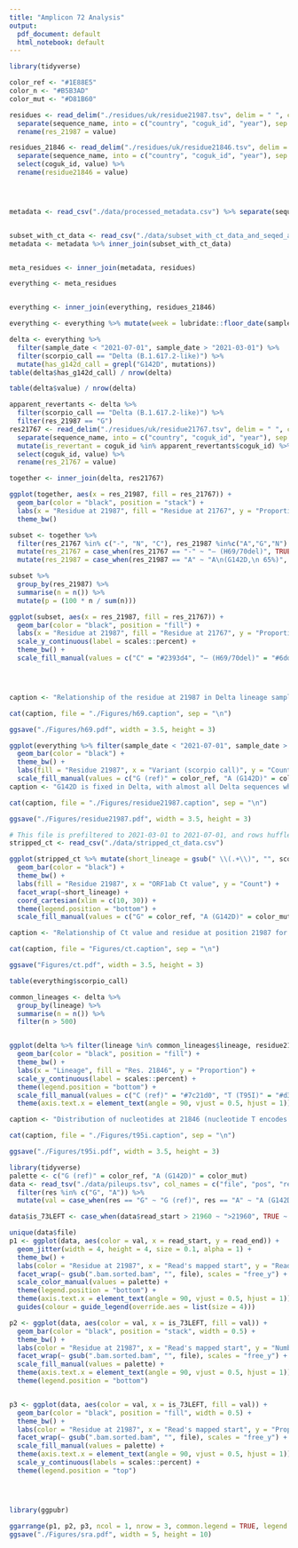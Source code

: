 ```yaml
---
title: "Amplicon 72 Analysis"
output:
  pdf_document: default
  html_notebook: default
---
```




```r
library(tidyverse)

color_ref <- "#1E88E5"
color_n <- "#B5B3AD"
color_mut <- "#D81B60"

residues <- read_delim("./residues/uk/residue21987.tsv", delim = " ", col_names = c("sequence_name", "location", "value")) %>%
  separate(sequence_name, into = c("country", "coguk_id", "year"), sep = "/") %>%
  rename(res_21987 = value)

residues_21846 <- read_delim("./residues/uk/residue21846.tsv", delim = " ", col_names = c("sequence_name", "location", "value")) %>%
  separate(sequence_name, into = c("country", "coguk_id", "year"), sep = "/") %>%
  select(coguk_id, value) %>%
  rename(residue21846 = value)




metadata <- read_csv("./data/processed_metadata.csv") %>% separate(sequence_name, into = c("country", "coguk_id", "year"), sep = "/")


subset_with_ct_data <- read_csv("./data/subset_with_ct_data_and_seqed_at_sanger.csv")
metadata <- metadata %>% inner_join(subset_with_ct_data)


meta_residues <- inner_join(metadata, residues)

everything <- meta_residues


everything <- inner_join(everything, residues_21846)

everything <- everything %>% mutate(week = lubridate::floor_date(sample_date, "weeks"))
```


```r
delta <- everything %>%
  filter(sample_date < "2021-07-01", sample_date > "2021-03-01") %>%
  filter(scorpio_call == "Delta (B.1.617.2-like)") %>%
  mutate(has_g142d_call = grepl("G142D", mutations))
table(delta$has_g142d_call) / nrow(delta)

table(delta$value) / nrow(delta)

apparent_revertants <- delta %>%
  filter(scorpio_call == "Delta (B.1.617.2-like)") %>%
  filter(res_21987 == "G")
res21767 <- read_delim("./residues/uk/residue21767.tsv", delim = " ", col_names = c("sequence_name", "location", "value")) %>%
  separate(sequence_name, into = c("country", "coguk_id", "year"), sep = "/") %>%
  mutate(is_revertant = coguk_id %in% apparent_revertants$coguk_id) %>%
  select(coguk_id, value) %>%
  rename(res_21767 = value)

together <- inner_join(delta, res21767)

ggplot(together, aes(x = res_21987, fill = res_21767)) +
  geom_bar(color = "black", position = "stack") +
  labs(x = "Residue at 21987", fill = "Residue at 21767", y = "Proportion") +
  theme_bw()

```



```r


subset <- together %>%
  filter(res_21767 %in% c("-", "N", "C"), res_21987 %in%c("A","G","N") )  %>%
  mutate(res_21767 = case_when(res_21767 == "-" ~ "– (H69/70del)", TRUE ~ res_21767)) %>%
  mutate(res_21987 = case_when(res_21987 == "A" ~ "A\n(G142D,\n 65%)", res_21987 == "G" ~ "G\n(Ref,\n 0.05%)", res_21987 == "N" ~ "N\n(35%)", TRUE ~ res_21987))

subset %>%
  group_by(res_21987) %>%
  summarise(n = n()) %>%
  mutate(p = (100 * n / sum(n)))

ggplot(subset, aes(x = res_21987, fill = res_21767)) +
  geom_bar(color = "black", position = "fill") +
  labs(x = "Residue at 21987", fill = "Residue at 21767", y = "Proportion") +
  scale_y_continuous(label = scales::percent) +
  theme_bw() +
  scale_fill_manual(values = c("C" = "#2393d4", "– (H69/70del)" = "#6dd423", "N" = color_n))




caption <- "Relationship of the residue at 21987 in Delta lineage samples (representing Spike 142) with the residue at 21767 representing Spike 69/70del. Most of the small number of 'revertants' with G at position 21987 also have a gap at 21767, corresponding to the Spike 79/70 deletion found in B.1.1.7. This suggests that these sequences represent contamination from B.1.1.7 (either as a mixed infection or in the laboratory) that is specific to amplicon 72 because of the reduced efficiency of this amplicon in Delta samples."

cat(caption, file = "./Figures/h69.caption", sep = "\n")

ggsave("./Figures/h69.pdf", width = 3.5, height = 3)

```
```r



ggplot(everything %>% filter(sample_date < "2021-07-01", sample_date > "2021-03-01", scorpio_call %in% c("Delta (B.1.617.2-like)", "Alpha (B.1.1.7-like)"), res_21987 %in% c("G", "A", "N")) %>% mutate(res_21987 = case_when(res_21987 == "A" ~ "A (G142D)", res_21987 == "G" ~ "G (ref)", TRUE ~ res_21987)) %>% mutate(short_lineage = gsub(" \\(.+\\)", "", scorpio_call)), aes(x = short_lineage, fill = res_21987)) +
  geom_bar(color = "black") +
  theme_bw() +
  labs(fill = "Residue 21987", x = "Variant (scorpio call)", y = "Count") +
  scale_fill_manual(values = c("G (ref)" = color_ref, "A (G142D)" = color_mut, "N" = color_n))
caption <- "G142D is fixed in Delta, with almost all Delta sequences where the nucelotide at position 21987 is known having an A at this position. In contrast Alpha contains the reference G at this position. 35\\% of Delta sequences have an N at this position, indicating that the position does not have sequencing coverage."

cat(caption, file = "./Figures/residue21987.caption", sep = "\n")

ggsave("./Figures/residue21987.pdf", width = 3.5, height = 3)
```


```r

# This file is prefiltered to 2021-03-01 to 2021-07-01, and rows huffled randomly w.r.t. to starting data
stripped_ct <- read_csv("./data/stripped_ct_data.csv")

ggplot(stripped_ct %>% mutate(short_lineage = gsub(" \\(.+\\)", "", scorpio_call)) %>% filter(short_lineage == "Delta", res_21987 %in% c("N", "A")) %>% mutate(value = case_when(res_21987 == "A" ~ "A (G142D)", TRUE ~ res_21987)), aes(x = floor(Ch1Cq), fill = value)) +
  geom_bar(color = "black") +
  theme_bw() +
  labs(fill = "Residue 21987", x = "ORF1ab Ct value", y = "Count") +
  facet_wrap(~short_lineage) +
  coord_cartesian(xlim = c(10, 30)) +
  theme(legend.position = "bottom") +
  scale_fill_manual(values = c("G" = color_ref, "A (G142D)" = color_mut, "N" = color_n))

caption <- "Relationship of Ct value and residue at position 21987 for COG-UK Delta samples until 30 June 2021"

cat(caption, file = "Figures/ct.caption", sep = "\n")

ggsave("Figures/ct.pdf", width = 3.5, height = 3)

table(everything$scorpio_call)
```

```r
common_lineages <- delta %>%
  group_by(lineage) %>%
  summarise(n = n()) %>%
  filter(n > 500)


ggplot(delta %>% filter(lineage %in% common_lineages$lineage, residue21846 != "Y", residue21846 != "G", residue21846 != "A") %>% mutate(residue21846 = case_when(residue21846 == "T" ~ "T (T95I)", residue21846 == "C" ~ "C (ref)", TRUE ~ residue21846)) %>% mutate(residue21846 = factor(as.character(residue21846), levels = c("C (ref)", "T (T95I)", "N"))), aes(x = lineage, fill = residue21846)) +
  geom_bar(color = "black", position = "fill") +
  theme_bw() +
  labs(x = "Lineage", fill = "Res. 21846", y = "Proportion") +
  scale_y_continuous(label = scales::percent) +
  theme(legend.position = "bottom") +
  scale_fill_manual(values = c("C (ref)" = "#7c21d0", "T (T95I)" = "#d38d33", "N" = color_n)) +
  theme(axis.text.x = element_text(angle = 90, vjust = 0.5, hjust = 1))

caption <- "Distribution of nucleotides at 21846 (nucleotide T encodes T95I) for different sublineages within Delta. T95I is fixed in AY.4"

cat(caption, file = "./Figures/t95i.caption", sep = "\n")

ggsave("./Figures/t95i.pdf", width = 3.5, height = 3)
```




```r
library(tidyverse)
palette <- c("G (ref)" = color_ref, "A (G142D)" = color_mut)
data <- read_tsv("./data/pileups.tsv", col_names = c("file", "pos", "res", "read_start", "read_end")) %>%
  filter(res %in% c("G", "A")) %>%
  mutate(val = case_when(res == "G" ~ "G (ref)", res == "A" ~ "A (G142D)"))

data$is_73LEFT <- case_when(data$read_start > 21960 ~ ">21960", TRUE ~ "<=21960")

unique(data$file)
p1 <- ggplot(data, aes(color = val, x = read_start, y = read_end)) +
  geom_jitter(width = 4, height = 4, size = 0.1, alpha = 1) +
  theme_bw() +
  labs(color = "Residue at 21987", x = "Read's mapped start", y = "Read's mapped end") +
  facet_wrap(~ gsub(".bam.sorted.bam", "", file), scales = "free_y") +
  scale_color_manual(values = palette) +
  theme(legend.position = "bottom") +
  theme(axis.text.x = element_text(angle = 90, vjust = 0.5, hjust = 1)) +
  guides(colour = guide_legend(override.aes = list(size = 4)))

p2 <- ggplot(data, aes(color = val, x = is_73LEFT, fill = val)) +
  geom_bar(color = "black", position = "stack", width = 0.5) +
  theme_bw() +
  labs(color = "Residue at 21987", x = "Read's mapped start", y = "Number of reads") +
  facet_wrap(~ gsub(".bam.sorted.bam", "", file), scales = "free_y") +
  scale_fill_manual(values = palette) +
  theme(axis.text.x = element_text(angle = 90, vjust = 0.5, hjust = 1)) +
  theme(legend.position = "bottom")


p3 <- ggplot(data, aes(color = val, x = is_73LEFT, fill = val)) +
  geom_bar(color = "black", position = "fill", width = 0.5) +
  theme_bw() +
  labs(color = "Residue at 21987", x = "Read's mapped start", y = "Proportion") +
  facet_wrap(~ gsub(".bam.sorted.bam", "", file), scales = "free_y") +
  scale_fill_manual(values = palette) +
  theme(axis.text.x = element_text(angle = 90, vjust = 0.5, hjust = 1)) +
  scale_y_continuous(labels = scales::percent) +
  theme(legend.position = "top")




library(ggpubr)

ggarrange(p1, p2, p3, ncol = 1, nrow = 3, common.legend = TRUE, legend = "top", labels = "AUTO")
ggsave("./Figures/sra.pdf", width = 5, height = 10)
```

